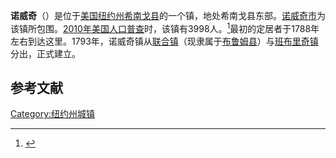 {{Infobox settlement
|name                     = 诺威奇
|settlement_type          = 镇
|nickname                 = 
|motto                    =

<!-- Images -->
|image_skyline            = 
|imagesize                = 
|image_caption            = 
|image_flag               = 
|image_seal               =

<!-- Maps -->
|pushpin_map              = 
|pushpin_label            = 
|pushpin_label_position   = <!-- the position of the pushpin label: left, right, top, bottom, none -->
|pushpin_map_caption      = 
|pushpin_mapsize          =
|image_map                = Chenango County NY Norwich town highlighted.svg
|mapsize                  = 
|map_caption              = 
|image_map1               = 
|mapsize1                 = 
|map_caption1             =

<!-- Location -->
|coordinates_display      = inline,title
|coordinates_region       = US-NY
|subdivision_type         = [[国家|国家]]
|subdivision_name         = [[美国|美国]]
|subdivision_type1        = [[美国行政区划|州]]
|subdivision_name1        = [[纽约州|纽约州]]
|subdivision_type2        = [[纽约州行政区划|县]]
|subdivision_name2        = [[希南戈县|希南戈县]]
|government_footnotes     = 
|government_type          = 
|established_title        = 
|established_date         =

<!-- Area -->
|unit_pref                = Imperial
|area_footnotes           = 
|area_magnitude           = 
|area_total_km2           = 108.9
|area_land_km2            = 108.7
|area_water_km2           = 0.2
|area_total_sq_mi         = 
|area_land_sq_mi          = 
|area_water_sq_mi         = 

<!-- Population -->
|population_as_of         = [[2010年美国人口普查|2010]]
|population_footnotes     =
|population_total         = 3998
|population_density_km2   = 36.8
|population_density_sq_mi =

<!-- General information -->
|timezone                 = [[美国东部时间|EST]]
|utc_offset               = -5
|timezone_DST             = EDT
|utc_offset_DST           = -4
|elevation_footnotes      = 
|elevation_m              = 447
|elevation_ft             = 1467
|latd = 42 |latm = 30 |lats = 49 |latNS = N
|longd = 75 |longm = 29 |longs = 35 |longEW = W

<!-- Area/postal codes & others -->
|postal_code_type         = [[美国邮政编码|邮政编码]]
|postal_code              = 13815
|area_code                = [[美国电话区号607|607]]
|website                  = {{URL|townofnorwich.homestead.com}}
|footnotes                = 
}}
'''诺威奇'''（{{lang-en|'''Norwich'''}}）是位于[[美国|美国]][[纽约州|纽约州]][[希南戈县|希南戈县]]的一个镇，地处希南戈县东部。[[诺威奇_(纽约州)|诺威奇市]]为该镇所包围。[[2010年美国人口普查|2010年美国人口普查]]时，该镇有3998人。<ref name>{{cite web|url=http://factfinder2.census.gov|publisher=[[United_States_Census_Bureau|United States Census Bureau]]|title=American FactFinder|accessdate=2020-09-19|archive-date=2013-09-11|archive-url=https://web.archive.org/web/20130911234518/http://factfinder2.census.gov/|dead-url=no}}</ref>最初的定居者于1788年左右到达这里。1793年，诺威奇镇从[[联合镇_(纽约州)|联合镇]]（现隶属于[[布鲁姆县|布鲁姆县]]）与[[班布里奇_(纽约州)|班布里奇镇]]分出，正式建立。

== 参考文献 ==
{{reflist}}

{{NY-stub}}
[[Category:纽约州城镇|Category:纽约州城镇]]